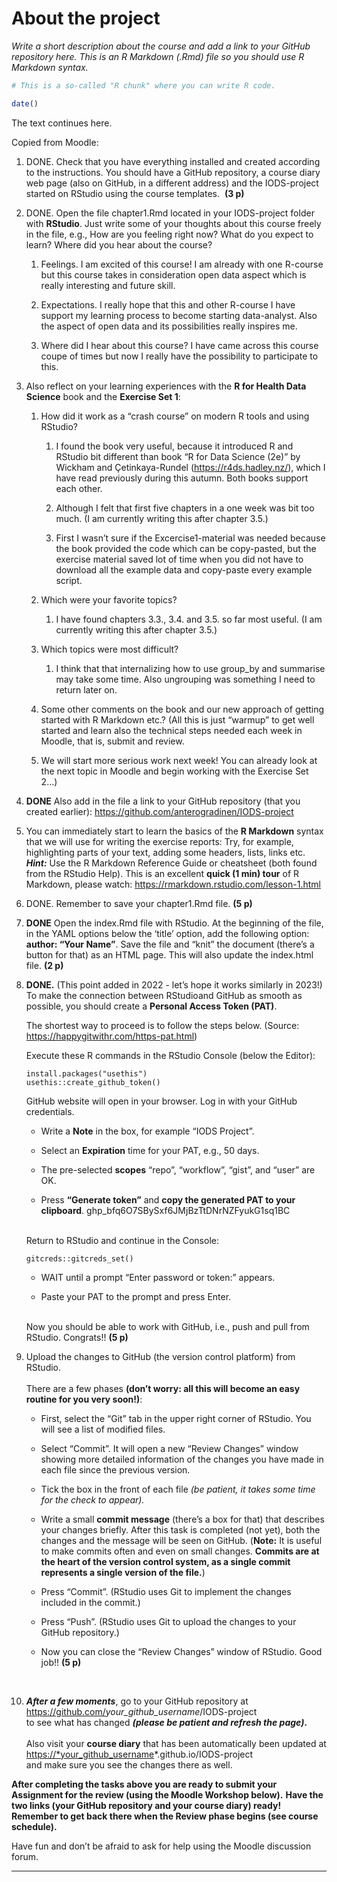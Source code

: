 # About the project

*Write a short description about the course and add a link to your GitHub repository here. This is an R Markdown (.Rmd) file so you should use R Markdown syntax.*

```r
# This is a so-called "R chunk" where you can write R code.

date()

```

The text continues here.

Copied from Moodle:

1.  DONE. Check that you have everything installed and created according to the instructions. You should have a GitHub repository, a course diary web page (also on GitHub, in a different address) and the IODS-project started on RStudio using the course templates.  **(3 p)\
    **

2.  DONE. Open the file chapter1.Rmd located in your IODS-project folder with **RStudio**. Just write some of your thoughts about this course freely in the file, e.g., How are you feeling right now? What do you expect to learn? Where did you hear about the course?

    1.  Feelings. I am excited of this course! I am already with one R-course but this course takes in consideration open data aspect which is really interesting and future skill.

    2.  Expectations. I really hope that this and other R-course I have support my learning process to become starting data-analyst. Also the aspect of open data and its possibilities really inspires me.

    3.  Where did I hear about this course? I have came across this course coupe of times but now I really have the possibility to participate to this.

3.  Also reflect on your learning experiences with the **R for Health Data Science** book and the **Exercise Set 1**:

    1.  How did it work as a "crash course" on modern R tools and using RStudio?

        1.  I found the book very useful, because it introduced R and RStudio bit different than book "R for Data Science (2e)" by Wickham and Çetinkaya-Rundel ([https://r4ds.hadley.nz/](https://r4ds.hadley.nz/data-transform#columns)), which I have read previously during this autumn. Both books support each other.

        2.  Although I felt that first five chapters in a one week was bit too much. (I am currently writing this after chapter 3.5.)

        3.  First I wasn't sure if the Excercise1-material was needed because the book provided the code which can be copy-pasted, but the exercise material saved lot of time when you did not have to download all the example data and copy-paste every example script.

    2.  Which were your favorite topics?

        1.  I have found chapters 3.3., 3.4. and 3.5. so far most useful. (I am currently writing this after chapter 3.5.)

    3.  Which topics were most difficult?

        1.  I think that that internalizing how to use group_by and summarise may take some time. Also ungrouping was something I need to return later on.

    4.  Some other comments on the book and our new approach of getting started with R Markdown etc.? (All this is just "warmup" to get well started and learn also the technical steps needed each week in Moodle, that is, submit and review.

    5.  We will start more serious work next week! You can already look at the next topic in Moodle and begin working with the Exercise Set 2\...)

4.  **DONE** Also add in the file a link to your GitHub repository (that you created earlier): <https://github.com/anterogradinen/IODS-project>

5.  You can immediately start to learn the basics of the **R Markdown** syntax that we will use for writing the exercise reports: Try, for example, highlighting parts of your text, adding some headers, lists, links etc. ***Hint:*** Use the R Markdown Reference Guide or cheatsheet (both found from the RStudio Help). This is an excellent **quick (1 min) tour** of R Markdown, please watch: <https://rmarkdown.rstudio.com/lesson-1.html>

6.  DONE. Remember to save your chapter1.Rmd file. **(5 p)**

7.  **DONE** Open the index.Rmd file with RStudio. At the beginning of the file, in the YAML options below the 'title' option, add the following option: **author: "Your Name"**. Save the file and "knit" the document (there's a button for that) as an HTML page. This will also update the index.html file. **(2 p)**

8.  **DONE.** (This point added in 2022 - let's hope it works similarly in 2023!)\
    To make the connection between RStudioand GitHub as smooth as possible, you should create a **Personal Access Token (PAT)**.\

    The shortest way to proceed is to follow the steps below. (Source: <https://happygitwithr.com/https-pat.html>)

    Execute these R commands in the RStudio Console (below the Editor):\

        install.packages("usethis")
        usethis::create_github_token()

    GitHub website will open in your browser. Log in with your GitHub credentials.\

    -   Write a **Note** in the box, for example "IODS Project".

    -   Select an **Expiration** time for your PAT, e.g., 50 days.

    -   The pre-selected **scopes** "repo", "workflow", "gist", and "user" are OK.

    -   Press **"Generate token"** and **copy the generated PAT to your clipboard**. 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

    \
    Return to RStudio and continue in the Console:\

        gitcreds::gitcreds_set()

    -   WAIT until a prompt "Enter password or token:" appears.

    -   Paste your PAT to the prompt and press Enter.\
        \

    Now you should be able to work with GitHub, i.e., push and pull from RStudio. Congrats!! **(5 p)**

9.  Upload the changes to GitHub (the version control platform) from RStudio.\
    \
    There are a few phases **(don't worry: all this will become an easy routine for you very soon!)**:\

    -   First, select the "Git" tab in the upper right corner of RStudio. You will see a list of modified files.

    -   Select "Commit". It will open a new "Review Changes" window showing more detailed information of the changes you have made in each file since the previous version.

    -   Tick the box in the front of each file *(be patient, it takes some time for the check to appear).*

    -   Write a small **commit message** (there's a box for that) that describes your changes briefly. After this task is completed (not yet), both the changes and the message will be seen on GitHub. (**Note:** It is useful to make commits often and even on small changes. **Commits are at the heart of the version control system, as a single commit represents a single version of the file.**)

    -   Press "Commit". (RStudio uses Git to implement the changes included in the commit.)

    -   Press "Push". (RStudio uses Git to upload the changes to your GitHub repository.)

    -   Now you can close the "Review Changes" window of RStudio. Good job!! **(5 p)**\

    \

10. ***After a few moments***, go to your GitHub repository at\
    <https://github.com/>*your_github_username*/IODS-project\
    to see what has changed ***(please be patient and refresh the page)*****.**\
    \
    Also visit your **course diary** that has been automatically been updated at\
    <https://*your_github_username>\*.github.io/IODS-project\
    and make sure you see the changes there as well.

**After completing the tasks above you are ready to submit your Assignment for the review (using the Moodle Workshop below).** **Have the two links (your GitHub repository and your course diary) ready! Remember to get back there when the Review phase begins (see course schedule).**\

Have fun and don't be afraid to ask for help using the Moodle discussion forum.

------------------------------------------------------------------------
